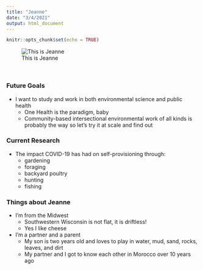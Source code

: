 ```yaml
---
title: "Jeanne"
date: "3/4/2021"
output: html_document
---
```


```r
knitr::opts_chunk$set(echo = TRUE)
```

![This is Jeanne](photos/JLC_Moroto_Tufts_2018.jpg)

<br>

### Future Goals

* I want to study and work in both environmental science and public health
  + One Health is the paradigm, baby
  + Community-based intersectional environmental work of all kinds is probably the way so let's try it at scale and find out

### Current Research

* The impact COVID-19 has had on self-provisioning through:
  + gardening
  + foraging
  + backyard poultry
  + hunting
  + fishing

### Things about Jeanne

* I'm from the Midwest
  + Southwestern Wisconsin is not flat, it is driftless!
  + Yes I like cheese
  
* I'm a partner and a parent
  + My son is two years old and loves to play in water, mud, sand, rocks, leaves, and dirt
  + My partner and I got to know each other in Morocco over 10 years ago
